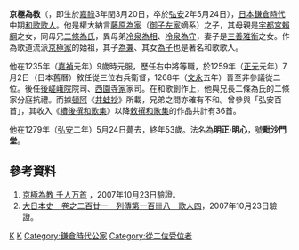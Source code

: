 {{japanese|japanese=京極 為教|kana=きょうごくためのり|romaji=Kyugoku Tamenori||舊寫 =京極 為教|}}

'''京極為教'''（{{bd|1227年|5月7日|1279年|7月4日}}，即生於[[嘉祿|嘉祿]]3年閏3月20日，卒於[[弘安|弘安]]2年5月24日），[[日本|日本]][[鎌倉時代|鎌倉時代]]中期[[和歌|和歌]][[歌人|歌人]]。他是權大納言[[藤原為家|藤原為家]]（[[御子左家|御子左家]]嫡系）之子，其母親是[[宇都宮賴綱|宇都宮賴綱]]之女，同母兄[[二條為氏|二條為氏]]，異母弟[[冷泉為相|冷泉為相]]、[[冷泉為守|冷泉為守]]，妻子是[[三善雅衡|三善雅衡]]之女。作為歌道流派[[京極家|京極家]]的始祖，其子[[京極為兼|為兼]]、其女[[京極為子|為子]]也是著名和歌歌人。

他在1235年（[[嘉禎|嘉禎]]元年）9歲時元服，歷任右中將等職，於1259年（[[正元_(日本)|正元]]元年）7月2日（日本舊曆）敘任從三位右兵衛督，1268年（[[文永|文永]]五年）晉至非參議從二位。後任[[後嵯峨院|後嵯峨院]]院司、[[西園寺家|西園寺家]]家司。在和歌創作上，他與兄長二條為氏的二條家分庭抗禮。而據[[頓阿|頓阿]]《[[井蛙抄|井蛙抄]]》所載，兄弟之間亦確有不和。曾參與「弘安百首」，其收入《[[續後撰和歌集|續後撰和歌集]]》以降[[敕撰和歌集|敕撰和歌集]]的作品共計有36首。

他在1279年（[[弘安|弘安]]二年）5月24日薨去，終年53歲。法名為'''明正‧明心'''，號'''毗沙門堂'''。

==參考資料==
<div class="references-small">
#[http://www.asahi-net.or.jp/~sg2h-ymst/yamatouta/sennin/tamenori.html 京極為教 千人万首] {{Wayback|url=http://www.asahi-net.or.jp/~sg2h-ymst/yamatouta/sennin/tamenori.html |date=20201127061202 }}，2007年10月23日驗證。{{Ja}}
#[https://web.archive.org/web/20100713015750/http://miko.org/~uraki/kuon/furu/text/dainihonsi/dns221.htm 大日本史　卷之二百廿一　列傳第一百卌八　歌人四]，2007年10月23日驗證。
</div>

[[Category:鎌倉時代歌人|K]]
[[Category:御子左流|K]]
[[Category:鎌倉時代公家|Category:鎌倉時代公家]]
[[Category:從二位受位者|Category:從二位受位者]]